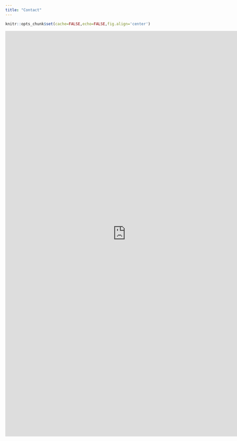 ```yaml
---
title: "Contact"
---
```


<style type="text/css">
.freebirdFormviewerViewFormCard {
    margin-top: -250px;
}
</style>

```r
knitr::opts_chunk$set(cache=FALSE,echo=FALSE,fig.align='center')
```

<iframe src="https://docs.google.com/forms/d/e/1FAIpQLSfqve2q6LnhsH8ViP-pMxd3n9m1HmXPS4s4E6p4yTXE4TNmNQ/viewform?embedded=true" width="760" height="1280" frameborder="0" marginheight="0" marginwidth="0">Loading...</iframe>